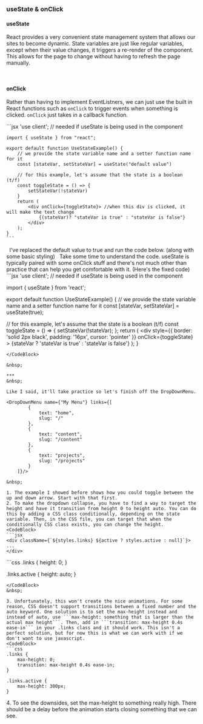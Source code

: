
### useState & onClick
#### useState
React provides a very convenient state management system that allows our sites to become dynamic. State variables are just like regular variables, except when their value changes, it triggers a re-render of the component. This allows for the page to change without having to refresh the page manually.  

&nbsp;
#### onClick
Rather than having to implement EventListners, we can just use the built in React functions such as ```onClick``` to trigger events when something is clicked. ```onClick``` just takes in a callback function.

<CodeBlock>
    ```jsx
    'use client';   // needed if useState is being used in the component

    import { useState } from "react";

    export default function UseStateExample() {
        // we provide the state variable name and a setter function name for it
        const [stateVar, setStateVar] = useState("default value")

        // for this example, let's assume that the state is a boolean (t/f)
        const toggleState = () => {
            setStateVar(!stateVar)
        }
        return (
            <div onClick={toggleState}> //when this div is clicked, it will make the text change
                {(stateVar)? "stateVar is true" : "stateVar is false"}
            </div>
        );
    }
    ```
</CodeBlock>  
&nbsp;  
I've replaced the default value to true and run the code below. (along with some basic styling)

<UseStateExample />  
&nbsp;  
Take some time to understand the code. useState is typically paired with some onClick stuff and there's not much other than practice that can help you get comfortable with it. (Here's the fixed code)

<CodeBlock>
```jsx
'use client'; // needed if useState is being used in the component

import { useState } from 'react';

export default function UseStateExample() {
  // we provide the state variable name and a setter function name for it
  const [stateVar, setStateVar] = useState(true);

  // for this example, let's assume that the state is a boolean (t/f)
  const toggleState = () => {
    setStateVar(!stateVar);
  };
  return (
    <div
      style={{ border: 'solid 2px black', padding: '16px', cursor: 'pointer' }}
      onClick={toggleState}
    >
      {stateVar ? 'stateVar is true' : 'stateVar is false'}
    </div>
  );
}
```
</CodeBlock>  

&nbsp;  

***  
&nbsp;  

Like I said, it'll take practice so let's finish off the DropDownMenu.

<DropDownMenu name={"My Menu"} links={[
        {
            text: "home",
            slug: "/"
        },
        {
            text: "content",
            slug: "/content"
        },
        {
            text: "projects",
            slug: "/projects"
        }
    ]}/>  

&nbsp;  

1. The example I showed before shows how you could toggle between the up and down arrow. Start with that first. 
2. To make the dropdown collapse, you have to find a way to target the height and have it transition from height 0 to height auto. You can do this by adding a CSS class conditionally, depending on the state variable. Then, in the CSS file, you can target that when the conditionally CSS class exists, you can change the height.
<CodeBlock>
```jsx
<div className={`${styles.links} ${active ? styles.active : null}`}>
...
</div>
```
</CodeBlock>  
<CodeBlock>
```css
.links {
    height: 0;
}

.links.active {
    height: auto;
}
```
</CodeBlock>  
&nbsp;  

3. Unfortunately, this won't create the nice animations. For some reason, CSS doesn't support transitions between a fixed number and the auto keyword. One solution is to set the max-height instead and instead of auto, use ```max-height: something that is larger than the actual max height```. Then, add in ```transition: max-height 0.4s ease-in``` in your .links class and it should work. This isn't a perfect solution, but for now this is what we can work with if we don't want to use javascript.
<CodeBlock>
```css
.links {
    max-height: 0;
    transition: max-height 0.4s ease-in;
}

.links.active {
    max-height: 300px;
}
```
</CodeBlock> 
4. To see the downsides, set the max-height to something really high. There should be a delay before the animation starts closing something that we can see.
